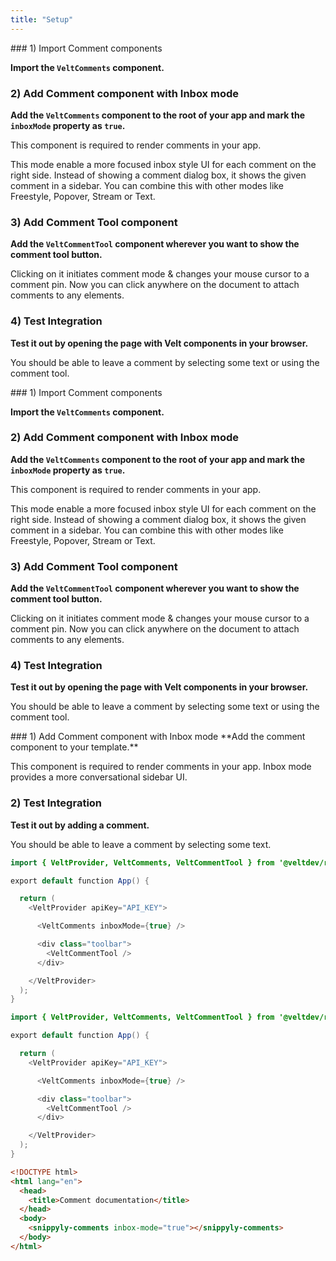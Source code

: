```yaml
---
title: "Setup"
---
```


<Tabs>
  <Tab title="React">
### 1) Import Comment components

**Import the `VeltComments` component.**

### 2) Add Comment component with Inbox mode

**Add the `VeltComments` component to the root of your app and mark the `inboxMode` property as `true`.**

This component is required to render comments in your app.

This mode enable a more focused inbox style UI for each comment on the right side. Instead of showing a comment dialog box, it shows the given comment in a sidebar. You can combine this with other modes like Freestyle, Popover, Stream or Text.

### 3) Add Comment Tool component

**Add the `VeltCommentTool` component wherever you want to show the comment tool button.**

Clicking on it initiates comment mode & changes your mouse cursor to a comment pin. Now you can click anywhere on the document to attach comments to any elements.

### 4) Test Integration

**Test it out by opening the page with Velt components in your browser.**

You should be able to leave a comment by selecting some text or using the comment tool.

  </Tab>
  <Tab title="Next.js">
### 1) Import Comment components

**Import the `VeltComments` component.**

### 2) Add Comment component with Inbox mode

**Add the `VeltComments` component to the root of your app and mark the `inboxMode` property as `true`.**

This component is required to render comments in your app.

This mode enable a more focused inbox style UI for each comment on the right side. Instead of showing a comment dialog box, it shows the given comment in a sidebar. You can combine this with other modes like Freestyle, Popover, Stream or Text.

### 3) Add Comment Tool component

**Add the `VeltCommentTool` component wherever you want to show the comment tool button.**

Clicking on it initiates comment mode & changes your mouse cursor to a comment pin. Now you can click anywhere on the document to attach comments to any elements.

### 4) Test Integration

**Test it out by opening the page with Velt components in your browser.**

You should be able to leave a comment by selecting some text or using the comment tool.

  </Tab>
    <Tab title="HTML">
### 1) Add Comment component with Inbox mode
**Add the comment component to your template.**

This component is required to render comments in your app. Inbox mode provides a more conversational sidebar UI.

### 2) Test Integration

**Test it out by adding a comment.**

You should be able to leave a comment by selecting some text.

  </Tab>
</Tabs>

<RequestExample>

```java React
import { VeltProvider, VeltComments, VeltCommentTool } from '@veltdev/react';

export default function App() {

  return (
    <VeltProvider apiKey="API_KEY">

      <VeltComments inboxMode={true} />

      <div class="toolbar">
        <VeltCommentTool />
      </div>

    </VeltProvider>
  );
}
```

```java Next.js
import { VeltProvider, VeltComments, VeltCommentTool } from '@veltdev/react';

export default function App() {

  return (
    <VeltProvider apiKey="API_KEY">

      <VeltComments inboxMode={true} />

      <div class="toolbar">
        <VeltCommentTool />
      </div>

    </VeltProvider>
  );
}
```

```html HTML
<!DOCTYPE html>
<html lang="en">
  <head>
    <title>Comment documentation</title>
  </head>
  <body>
    <snippyly-comments inbox-mode="true"></snippyly-comments>
  </body>
</html>
```

</RequestExample>
